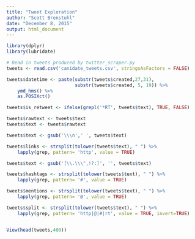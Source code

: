 ```yaml
---
title: "Tweet Exploration"
author: "Scott Brenstuhl"
date: "December 8, 2015"
output: html_document
---
```


```r
library(dplyr)
library(lubridate)
```

```r
# Read in tweets produced by twitter_scraper.py
tweets <- read.csv('canidate_tweets.csv', stringsAsFactors = FALSE)

tweets$datetime <- paste(substr(tweets$created,27,31),
                         substr(tweets$created, 5, 19)) %>%
    ymd_hms() %>%
    as.POSIXct()

tweets$is_retweet <- ifelse(grepl('*RT', tweets$text), TRUE, FALSE)

tweets$rawtext <- tweets$text
tweets$text <- tweets$rawtext

tweets$text <- gsub('\\\n',' ', tweets$text)

tweets$links <- strsplit(tolower(tweets$text), " ") %>%
    lapply(grep, pattern= 'http', value = TRUE)

tweets$text <- gsub('[\\.\\\",!?:]', '', tweets$text)

tweets$hashtags <- strsplit(tolower(tweets$text), " ") %>%
    lapply(grep, pattern= '#', value = TRUE)

tweets$mentions <- strsplit(tolower(tweets$text), " ") %>%
    lapply(grep, pattern= '@', value = TRUE)

tweets$split <- strsplit(tolower(tweets$text), " ") %>%
    lapply(grep, pattern= 'http|@|#|rt', value = TRUE, invert=TRUE)


View(head(tweets,400))



```